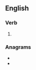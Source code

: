 ==English==

===Verb===
{{head|en|verb form}}

# {{en-third-person singular of|sever}}

===Anagrams===
* {{l|en|serves}}
* {{l|en|verses}}